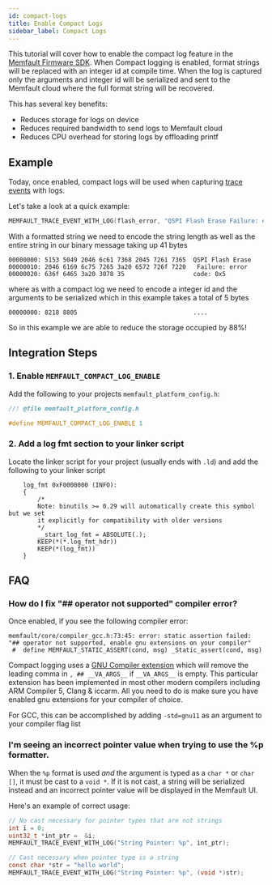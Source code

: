 ```yaml
---
id: compact-logs
title: Enable Compact Logs
sidebar_label: Compact Logs
---
```


This tutorial will cover how to enable the compact log feature in the
[Memfault Firmware SDK](https://github.com/memfault/memfault-firmware-sdk). When
Compact logging is enabled, format strings will be replaced with an integer id
at compile time. When the log is captured only the arguments and integer id will
be serialized and sent to the Memfault cloud where the full format string will
be recovered.

This has several key benefits:

- Reduces storage for logs on device
- Reduces required bandwidth to send logs to Memfault cloud
- Reduces CPU overhead for storing logs by offloading printf

## Example

Today, once enabled, compact logs will be used when capturing
[trace events](/docs/mcu/trace-events) with logs.

Let's take a look at a quick example:

```c
MEMFAULT_TRACE_EVENT_WITH_LOG(flash_error, "QSPI Flash Erase Failure: error code: 0x%x", 0x5);
```

With a formatted string we need to encode the string length as well as the
entire string in our binary message taking up 41 bytes

```plaintext
00000000: 5153 5049 2046 6c61 7368 2045 7261 7365  QSPI Flash Erase
00000010: 2046 6169 6c75 7265 3a20 6572 726f 7220   Failure: error
00000020: 636f 6465 3a20 3078 35                   code: 0x5
```

where as with a compact log we need to encode a integer id and the arguments to
be serialized which in this example takes a total of 5 bytes

```plaintext
00000000: 8218 8805                                ....
```

So in this example we are able to reduce the storage occupied by 88%!

## Integration Steps

### 1. Enable `MEMFAULT_COMPACT_LOG_ENABLE`

Add the following to your projects `memfault_platform_config.h`:

```c
//! @file memfault_platform_config.h

#define MEMFAULT_COMPACT_LOG_ENABLE 1
```

### 2. Add a log fmt section to your linker script

Locate the linker script for your project (usually ends with `.ld`) and add the
following to your linker script

```linker-script
    log_fmt 0xF0000000 (INFO):
    {
        /*
        Note: binutils >= 0.29 will automatically create this symbol but we set
        it explicitly for compatibility with older versions
        */
        __start_log_fmt = ABSOLUTE(.);
        KEEP(*(*.log_fmt_hdr))
        KEEP(*(log_fmt))
    }
```

## FAQ

### How do I fix "## operator not supported" compiler error?

Once enabled, if you see the following compiler error:

```plaintext
memfault/core/compiler_gcc.h:73:45: error: static assertion failed: "## operator not supported, enable gnu extensions on your compiler"
 #  define MEMFAULT_STATIC_ASSERT(cond, msg) _Static_assert(cond, msg)
```

Compact logging uses a
[GNU Compiler extension](https://gcc.gnu.org/onlinedocs/gcc/Variadic-Macros.html#Variadic-Macros)
which will remove the leading comma in `, ## __VA_ARGS__` if `__VA_ARGS__` is
empty. This particular extension has been implemented in most other modern
compilers including ARM Compiler 5, Clang & iccarm. All you need to do is make
sure you have enabled gnu extensions for your compiler of choice.

For GCC, this can be accomplished by adding `-std=gnu11` as an argument to your
compiler flag list

### I'm seeing an incorrect pointer value when trying to use the %p formatter.

When the `%p` format is used _and_ the argument is typed as a `char *` or
`char []`, it must be cast to a `void *`. If it is not cast, a string will be
serialized instead and an incorrect pointer value will be displayed in the
Memfault UI.

Here's an example of correct usage:

```c
// No cast necessary for pointer types that are not strings
int i = 0;
uint32_t *int_ptr =  &i;
MEMFAULT_TRACE_EVENT_WITH_LOG("String Pointer: %p", int_ptr);

// Cast necessary when pointer type is a string
const char *str = "hello world";
MEMFAULT_TRACE_EVENT_WITH_LOG("String Pointer: %p", (void *)str);
```

